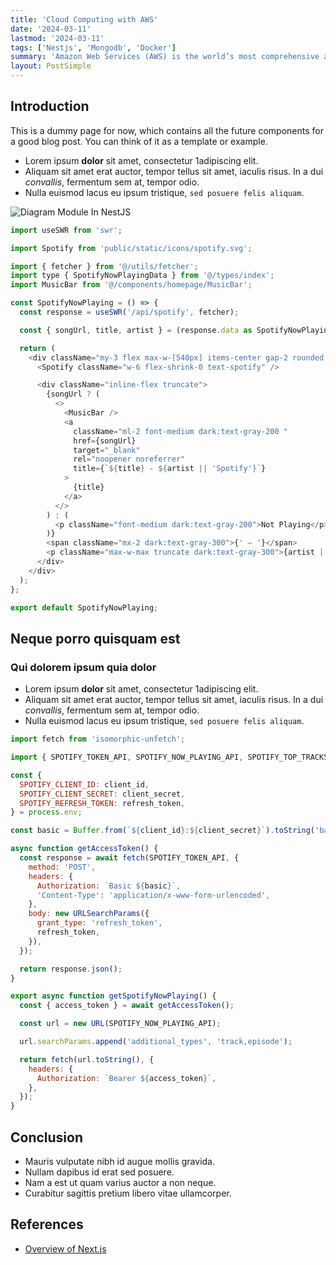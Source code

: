 ```yaml
---
title: 'Cloud Computing with AWS'
date: '2024-03-11'
lastmod: '2024-03-11'
tags: ['Nestjs', 'Mongodb', 'Docker']
summary: 'Amazon Web Services (AWS) is the world’s most comprehensive and broadly adopted cloud, offering over 200 fully featured services from data centers globally.'
layout: PostSimple
---
```


## Introduction

This is a dummy page for now, which contains all the future components for a good blog post. You can think of it as a template or example.

- Lorem ipsum **dolor** sit amet, consectetur 1adipiscing elit.
- Aliquam sit amet erat auctor, tempor tellus sit amet, iaculis risus. In a dui _convallis_, fermentum sem at, tempor odio.
- Nulla euismod lacus eu ipsum tristique, `sed posuere felis aliquam`.

![Diagram Module In NestJS](/static/images/blogs/module-in-nestjs.png)

```javascript
import useSWR from 'swr';

import Spotify from 'public/static/icons/spotify.svg';

import { fetcher } from '@/utils/fetcher';
import type { SpotifyNowPlayingData } from '@/types/index';
import MusicBar from '@/components/homepage/MusicBar';

const SpotifyNowPlaying = () => {
  const response = useSWR('/api/spotify', fetcher);

  const { songUrl, title, artist } = (response.data as SpotifyNowPlayingData) || {};

  return (
    <div className="my-3 flex max-w-[540px] items-center gap-2 rounded bg-gray-200 px-3 py-2 shadow-md dark:bg-[#24283b] dark:shadow-gray-800/40">
      <Spotify className="w-6 flex-shrink-0 text-spotify" />

      <div className="inline-flex truncate">
        {songUrl ? (
          <>
            <MusicBar />
            <a
              className="ml-2 font-medium dark:text-gray-200 "
              href={songUrl}
              target="_blank"
              rel="noopener noreferrer"
              title={`${title} - ${artist || 'Spotify'}`}
            >
              {title}
            </a>
          </>
        ) : (
          <p className="font-medium dark:text-gray-200">Not Playing</p>
        )}
        <span className="mx-2 dark:text-gray-300">{' – '}</span>
        <p className="max-w-max truncate dark:text-gray-300">{artist || 'Spotify'}</p>
      </div>
    </div>
  );
};

export default SpotifyNowPlaying;
```

## Neque porro quisquam est

### Qui dolorem ipsum quia dolor

- Lorem ipsum **dolor** sit amet, consectetur 1adipiscing elit.
- Aliquam sit amet erat auctor, tempor tellus sit amet, iaculis risus. In a dui _convallis_, fermentum sem at, tempor odio.
- Nulla euismod lacus eu ipsum tristique, `sed posuere felis aliquam`.

```javascript
import fetch from 'isomorphic-unfetch';

import { SPOTIFY_TOKEN_API, SPOTIFY_NOW_PLAYING_API, SPOTIFY_TOP_TRACKS_API } from '@/constants/index';

const {
  SPOTIFY_CLIENT_ID: client_id,
  SPOTIFY_CLIENT_SECRET: client_secret,
  SPOTIFY_REFRESH_TOKEN: refresh_token,
} = process.env;

const basic = Buffer.from(`${client_id}:${client_secret}`).toString('base64');

async function getAccessToken() {
  const response = await fetch(SPOTIFY_TOKEN_API, {
    method: 'POST',
    headers: {
      Authorization: `Basic ${basic}`,
      'Content-Type': 'application/x-www-form-urlencoded',
    },
    body: new URLSearchParams({
      grant_type: 'refresh_token',
      refresh_token,
    }),
  });

  return response.json();
}

export async function getSpotifyNowPlaying() {
  const { access_token } = await getAccessToken();

  const url = new URL(SPOTIFY_NOW_PLAYING_API);

  url.searchParams.append('additional_types', 'track,episode');

  return fetch(url.toString(), {
    headers: {
      Authorization: `Bearer ${access_token}`,
    },
  });
}
```

## Conclusion

- Mauris vulputate nibh id augue mollis gravida.
- Nullam dapibus id erat sed posuere.
- Nam a est ut quam varius auctor a non neque.
- Curabitur sagittis pretium libero vitae ullamcorper.

## References

- [Overview of Next.js](https://nextjs.org/docs)
